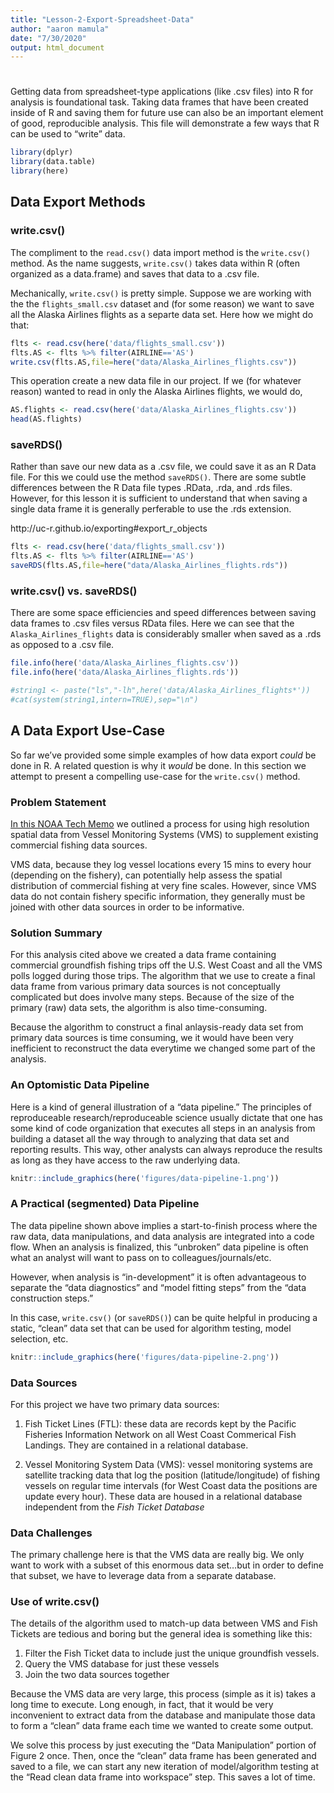 ```yaml
---
title: "Lesson-2-Export-Spreadsheet-Data"
author: "aaron mamula"
date: "7/30/2020"
output: html_document
---
```



# {.tabset .tabset-fade .tabset-pills}

Getting data from spreadsheet-type applications (like .csv files) into R for analysis is foundational task. Taking data frames that have been created inside of R and saving them for future use can also be an important element of good, reproducible analysis. This file will demonstrate a few ways that R can be used to "write" data. 

```r
library(dplyr)
library(data.table)
library(here)
```

## Data Export Methods {.tabset}

### write.csv()

The compliment to the ```read.csv()``` data import method is the ```write.csv()``` method. As the name suggests, ```write.csv()``` takes data within R (often organized as a data.frame) and saves that data to a .csv file.

Mechanically, ```write.csv()``` is pretty simple. Suppose we are working with the the ```flights_small.csv``` dataset and (for some reason) we want to save all the Alaska Airlines flights as a separte data set. Here how we might do that:

```r
flts <- read.csv(here('data/flights_small.csv'))
flts.AS <- flts %>% filter(AIRLINE=='AS')
write.csv(flts.AS,file=here("data/Alaska_Airlines_flights.csv"))

```

This operation create a new data file in our project. If we (for whatever reason) wanted to read in only the Alaska Airlines flights, we would do,

```r
AS.flights <- read.csv(here('data/Alaska_Airlines_flights.csv'))
head(AS.flights)
```

### saveRDS()

Rather than save our new data as a .csv file, we could save it as an R Data file. For this we could use the method ```saveRDS()```. There are some subtle differences between the R Data file types .RData, .rda, and .rds files. However, for this lesson it is sufficient to understand that when saving a single data frame it is generally perferable to use the .rds extension.

http://uc-r.github.io/exporting#export_r_objects

```r
flts <- read.csv(here('data/flights_small.csv'))
flts.AS <- flts %>% filter(AIRLINE=='AS')
saveRDS(flts.AS,file=here("data/Alaska_Airlines_flights.rds"))
```

### write.csv() vs. saveRDS()

There are some space efficiencies and speed differences between saving data frames to .csv files versus RData files. Here we can see that the ```Alaska_Airlines_flights``` data is considerably smaller when saved as a .rds as opposed to a .csv file.

```r
file.info(here('data/Alaska_Airlines_flights.csv'))
file.info(here('data/Alaska_Airlines_flights.rds'))

#string1 <- paste("ls","-lh",here('data/Alaska_Airlines_flights*'))
#cat(system(string1,intern=TRUE),sep="\n")
```


## A Data Export Use-Case

So far we've provided some simple examples of how data export *could* be done in R. A related question is why it *would* be done. In this section we attempt to present a compelling use-case for the ```write.csv()``` method.

### Problem Statement

[In this NOAA Tech Memo](https://swfsc.noaa.gov/publications/TM/SWFSC/NOAA-TM-NMFS-SWFSC-623.pdf) we outlined a process for using high resolution spatial data from Vessel Monitoring Systems (VMS) to supplement existing commercial fishing data sources.

VMS data, because they log vessel locations every 15 mins to every hour (depending on the fishery), can potentially help assess the spatial distribution of commercial fishing at very fine scales. However, since VMS data do not contain fishery specific information, they generally must be joined with other data sources in order to be informative.

### Solution Summary

For this analysis cited above we created a data frame containing commercial groundfish fishing trips off the U.S. West Coast and all the VMS polls logged during those trips. The algorithm that we use to create a final data frame from various primary data sources is not conceptually complicated but does involve many steps. Because of the size of the primary (raw) data sets, the algorithm is also time-consuming. 

Because the algorithm to construct a final anlaysis-ready data set from primary data sources is time consuming, we it would have been very inefficient to reconstruct the data everytime we changed some part of the analysis. 

### An Optomistic Data Pipeline

Here is a kind of general illustration of a "data pipeline." The principles of reproduceable research/reproduceable science usually dictate that one has some kind of code organization that executes all steps in an analysis from building a dataset all the way through to analyzing that data set and reporting results. This way, other analysts can always reproduce the results as long as they have access to the raw underlying data.

```r
knitr::include_graphics(here('figures/data-pipeline-1.png')) 
```


### A Practical (segmented) Data Pipeline

The data pipeline shown above implies a start-to-finish process where the raw data, data manipulations, and data analysis are integrated into a code flow. When an analysis is finalized, this "unbroken" data pipeline is often what an analyst will want to pass on to colleagues/journals/etc.

However, when analysis is "in-development" it is often advantageous to separate the "data diagnostics" and "model fitting steps" from the "data construction steps."

In this case, ```write.csv()``` (or ```saveRDS()```) can be quite helpful in producing a static, "clean" data set that can be used for algorithm testing, model selection, etc.

```r
knitr::include_graphics(here('figures/data-pipeline-2.png')) 
```

### Data Sources

For this project we have two primary data sources:

1. Fish Ticket Lines (FTL): these data are records kept by the Pacific Fisheries Information Network on all West Coast Commerical Fish Landings. They are contained in a relational database. 

2. Vessel Monitoring System Data (VMS): vessel monitoring systems are satellite tracking data that log the position (latitude/longitude) of fishing vessels on regular time intervals (for West Coast data the positions are update every hour). These data are housed in a relational database independent from the *Fish Ticket Database*


### Data Challenges

The primary challenge here is that the VMS data are really big. We only want to work with a subset of this enormous data set...but in order to define that subset, we have to leverage data from a separate database.

### Use of write.csv()

The details of the algorithm used to match-up data between VMS and Fish Tickets are tedious and boring but the general idea is something like this:

1. Filter the Fish Ticket data to include just the unique groundfish vessels.
2. Query the VMS database for just these vessels
3. Join the two data sources together 

Because the VMS data are very large, this process (simple as it is) takes a long time to execute. Long enough, in fact, that it would be very inconvenient to extract data from the database and manipulate those data to form a "clean" data frame each time we wanted to create some output.

We solve this process by just executing the "Data Manipulation" portion of Figure 2 once. Then, once the "clean" data frame has been generated and saved to a file, we can start any new iteration of model/algorithm testing at the "Read clean data frame into workspace" step. This saves a lot of time. 







